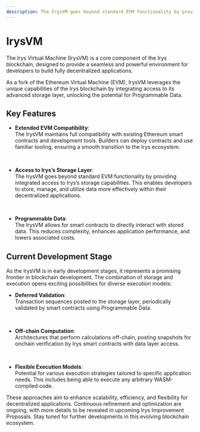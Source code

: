 ```yaml
---
description: The IrysVM goes beyond standard EVM functionality by providing integrated access to Irys’s storage capabilities.
---
```



# IrysVM

The Irys Virtual Machine (IrysVM) is a core component of the Irys blockchain, designed to provide a
seamless and powerful environment for developers to build fully decentralized applications.

<div className="w-full mt-5 flex justify-center items-center bg-[#222222] rounded-xl">
	<div className="w-full md:w-1/2">
		<SimpleRiveViewer
			src="/protocol-animations/irysvm.riv"
			width={1920}
			height={1080}
			stateMachine="IrysVM"
		/>
	</div>
</div>

As a fork of the Ethereum Virtual Machine (EVM), IrysVM leverages the unique capabilities of the Irys blockchain by integrating access to its advanced storage layer, unlocking the potential for Programmable Data.

## Key Features

- **Extended EVM Compatibility**:<br/>
  The IrysVM maintains full compatibility with existing Ethereum smart contracts and development tools. Builders can deploy contracts and use familiar tooling, ensuring a smooth transition to the Irys ecosystem.

  <br />

- **Access to Irys’s Storage Layer**:<br/>
  The IrysVM goes beyond standard EVM functionality by providing integrated access to Irys’s storage capabilities. This enables developers to store, manage, and utilize data more effectively within their decentralized applications.

  <br />

- **Programmable Data**:<br/>
  The IrysVM allows for smart contracts to directly interact with stored data. This reduces complexity, enhances application performance, and lowers associated costs.

## Current Development Stage

As the IrysVM is in early development stages, it represents a promising frontier in blockchain development. The combination of storage and execution opens exciting possibilities for diverse execution models:

- **Deferred Validation**:<br/>
  Transaction sequences posted to the storage layer, periodically validated by smart contracts using Programmable Data.

  <br />

- **Off-chain Computation**:<br/>
  Architectures that perform calculations off-chain, posting snapshots for onchain verification by Irys smart contracts with data layer access.

  <br />

- **Flexible Execution Models**:<br/>
  Potential for various execution strategies tailored to specific application needs. This includes being able to execute any arbitrary WASM-compiled code.

These approaches aim to enhance scalability, efficiency, and flexibility for decentralized applications. Continuous refinement and optimization are ongoing, with more details to be revealed in upcoming Irys Improvement Proposals. Stay tuned for further developments in this evolving blockchain ecosystem.
